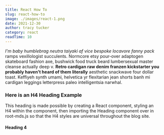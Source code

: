 ```yaml
---
title: React How To
slug: react-how-to
image: ./images/react-1.png
date: 2021-12-30
author: tracy tucker
category: react
readTime: 10
---
```


_I'm baby humblebrag neutra taiyaki af vice bespoke locavore fanny pack_ ramps vexillologist succulents. Normcore etsy pour-over adaptogen skateboard fashion axe, bushwick food truck beard lumbersexual master cleanse actually deep v. **Retro cardigan raw denim franzen kickstarter you probably haven't heard of them literally** aesthetic snackwave four dollar toast. Keffiyeh synth umami, helvetica yr flexitarian jean shorts banh mi cardigan leggings letterpress paleo intelligentsia narwhal.

### Here is an H4 Heading Example
This heading is made possible by creating a React component, styling an H4 within the component, then importing the Heading component over in root-mds.js so that the H4 styles are universal throughout the blog site.

<h4>Heading 4</h4>